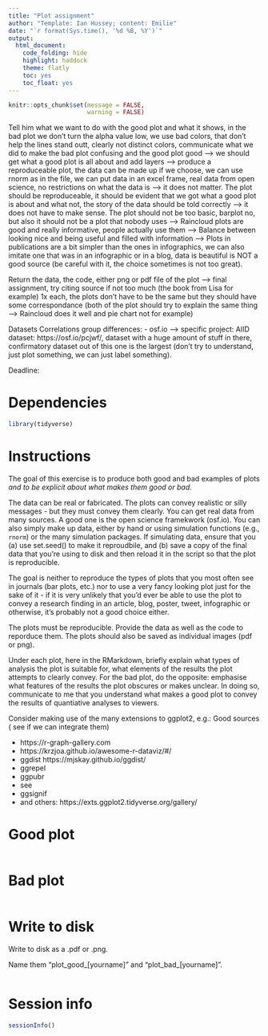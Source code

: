 ```yaml
---
title: "Plot assignment"
author: "Template: Ian Hussey; content: Emilie"
date: "`r format(Sys.time(), '%d %B, %Y')`"
output:
  html_document:
    code_folding: hide
    highlight: haddock
    theme: flatly
    toc: yes
    toc_float: yes
---
```

```r

knitr::opts_chunk$set(message = FALSE,
                      warning = FALSE)

```

Tell him what we want to do with the good plot and what it shows, in the bad plot we don't turn the alpha value low, we use bad colors, that don't help the lines stand outt, clearly not distinct colors, communicate what we did to make the bad plot confusing and the good plot good --> we should get what a good plot is all about and add layers --> produce a reproduceable plot, the data can be made up if we choose, we can use rnorm as in the file, we can put data in an excel frame, real data from open science, no restrictions on what the data is --> it does not matter. The plot should be reproduceable, it should be evident that we got what a good plot is about and what not, the story of the data should be told correctly --> it does not have to make sense.
The plot should not be too basic, barplot no, but also it should not be a plot that nobody uses --> Raincloud plots are good and really informative, people actually use them --> Balance between looking nice and being useful and filled with information --> Plots in publications are a bit simpler than the ones in infographics, we can also imitate one that was in an infographic or in a blog, data is beautiful is NOT a good source (be careful with it, the choice sometimes is not too great).

Return the data, the code, either png or pdf file of the plot --> final assignment, try citing source if not too much (the book from Lisa for example) 1x each, the plots don't have to be the same but they should have some correspondance (both of the plot should try to explain the same thing --> Raincloud does it well and pie chart not for example)

Datasets Correlations group differences: 
- osf.io --> specific project: AIID dataset: https://osf.io/pcjwf/, dataset with a huge amount of stuff in there, confirmatory dataset out of this one is the largest (don't try to understand, just plot something, we can just label something). 

Deadline: 


# Dependencies

```r

library(tidyverse)

```

# Instructions

The goal of this exercise is to produce both good and bad examples of plots *and to be explicit about what makes them good or bad*. 

The data can be real or fabricated. The plots can convey realistic or silly messages - but they must convey them clearly. You can get real data from many sources. A good one is the open science framekwork (osf.io). You can also simply make up data, either by hand or using simulation functions (e.g., `rnorm`) or the many simulation packages. If simulating data, ensure that you (a) use set.seed() to make it reproudbile, and (b) save a copy of the final data that you're using to disk and then reload it in the script so that the plot is reproducible.

The goal is neither to reproduce the types of plots that you most often see in journals (bar plots, etc.) nor to use a very fancy looking plot just for the sake of it - if it is very unlikely that you'd ever be able to use the plot to convey a research finding in an article, blog, poster, tweet, infographic or otherwise, it's probably not a good choice either.

The plots must be reproducible. Provide the data as well as the code to reporduce them. The plots should also be saved as individual images (pdf or png).

Under each plot, here in the RMarkdown, briefly explain what types of analysis the plot is suitable for, what elements of the results the plot attempts to clearly convey. For the bad plot, do the opposite: emphasise what features of the results the plot obscures or makes unclear. In doing so, communicate to me that you understand what makes a good plot to convey the results of quantiative analyses to viewers.

Consider making use of the many extensions to ggplot2, e.g.: Good sources ( see if we can integrate them)

- https://r-graph-gallery.com
- https://krzjoa.github.io/awesome-r-dataviz/#/
- ggdist https://mjskay.github.io/ggdist/
- ggrepel
- ggpubr
- see
- ggsignif
- and others: https://exts.ggplot2.tidyverse.org/gallery/

# Good plot

```r



```

# Bad plot

```r



```

# Write to disk

Write to disk as a .pdf or .png.

Name them "plot_good_[yourname]" and "plot_bad_[yourname]".

```r



```

# Session info

```r

sessionInfo()

```


